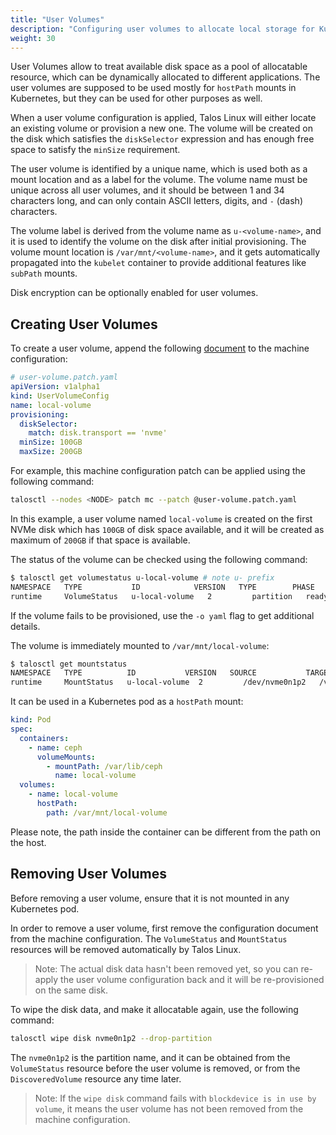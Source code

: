```yaml
---
title: "User Volumes"
description: "Configuring user volumes to allocate local storage for Kubernetes workloads."
weight: 30
---
```


User Volumes allow to treat available disk space as a pool of allocatable resource, which can be dynamically allocated to different applications.
The user volumes are supposed to be used mostly for `hostPath` mounts in Kubernetes, but they can be used for other purposes as well.

When a user volume configuration is applied, Talos Linux will either locate an existing volume or provision a new one.
The volume will be created on the disk which satisfies the `diskSelector` expression and has enough free space to satisfy the `minSize` requirement.

The user volume is identified by a unique name, which is used both as a mount location and as a label for the volume.
The volume name must be unique across all user volumes, and it should be between 1 and 34 characters long, and can only contain ASCII letters, digits, and `-` (dash) characters.

The volume label is derived from the volume name as `u-<volume-name>`, and it is used to identify the volume on the disk after initial provisioning.
The volume mount location is `/var/mnt/<volume-name>`, and it gets automatically propagated into the `kubelet` container to provide additional features like `subPath` mounts.

Disk encryption can be optionally enabled for user volumes.

## Creating User Volumes

To create a user volume, append the following [document](../../../reference/configuration/block/uservolumeconfig) to the machine configuration:

```yaml
# user-volume.patch.yaml
apiVersion: v1alpha1
kind: UserVolumeConfig
name: local-volume
provisioning:
  diskSelector:
    match: disk.transport == 'nvme'
  minSize: 100GB
  maxSize: 200GB
```

For example, this machine configuration patch can be applied using the following command:

```bash
talosctl --nodes <NODE> patch mc --patch @user-volume.patch.yaml
```

In this example, a user volume named `local-volume` is created on the first NVMe disk which has `100GB` of disk space available, and it will be created as maximum
of `200GB` if that space is available.

The status of the volume can be checked using the following command:

```bash
$ talosctl get volumestatus u-local-volume # note u- prefix
NAMESPACE   TYPE           ID            VERSION   TYPE        PHASE   LOCATION         SIZE
runtime     VolumeStatus   u-local-volume   2         partition   ready   /dev/nvme0n1p2   200 GB
```

If the volume fails to be provisioned, use the `-o yaml` flag to get additional details.

The volume is immediately mounted to `/var/mnt/local-volume`:

```bash
$ talosctl get mountstatus
NAMESPACE   TYPE          ID           VERSION   SOURCE           TARGET               FILESYSTEM   VOLUME
runtime     MountStatus   u-local-volume  2         /dev/nvme0n1p2   /var/mnt/local-volume   xfs          u-local-volume
```

It can be used in a Kubernetes pod as a `hostPath` mount:

```yaml
kind: Pod
spec:
  containers:
    - name: ceph
      volumeMounts:
        - mountPath: /var/lib/ceph
          name: local-volume
  volumes:
    - name: local-volume
      hostPath:
        path: /var/mnt/local-volume
```

Please note, the path inside the container can be different from the path on the host.

## Removing User Volumes

Before removing a user volume, ensure that it is not mounted in any Kubernetes pod.

In order to remove a user volume, first remove the configuration document from the machine configuration.
The `VolumeStatus` and `MountStatus` resources will be removed automatically by Talos Linux.

> Note: The actual disk data hasn't been removed yet, so you can re-apply the user volume configuration back
> and it will be re-provisioned on the same disk.

To wipe the disk data, and make it allocatable again, use the following command:

```bash
talosctl wipe disk nvme0n1p2 --drop-partition
```

The `nvme0n1p2` is the partition name, and it can be obtained from the `VolumeStatus` resource before the user volume is removed,
or from the `DiscoveredVolume` resource any time later.

> Note: If the `wipe disk` command fails with `blockdevice is in use by volume`, it means the user volume has not been removed from the machine configuration.
